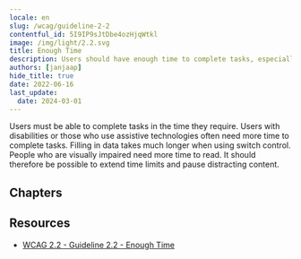 ```yaml
---
locale: en
slug: /wcag/guideline-2-2
contentful_id: 5I9IP9sJtDbe4ozHjqWtkl
image: /img/light/2.2.svg
title: Enough Time
description: Users should have enough time to complete tasks, especially when using assistive technologies.
authors: [janjaap]
hide_title: true
date: 2022-06-16
last_update:
  date: 2024-03-01
---
```


<Hero
  title="Enough Time"
  imageSrc="/img/light/2.2.svg"
  alt="WCAG 2.2 - Logo"
  prefix="Guideline 2.2"
/>

Users must be able to complete tasks in the time they require. Users with disabilities or those who use assistive technologies often need more time to complete tasks. Filling in data takes much longer when using switch control. People who are visually impaired need more time to read. It should therefore be possible to extend time limits and pause distracting content.

## Chapters

<LinkList title="Chapters" isHighlighted={true}>
  <LinkListItem url="/en/guidelines/wcag/success-criterion-2-2-1" title="Success Criterion 2.2.1 - Timing Adjustable" pageTitle="Timing Adjustable" shortDescription="Ensure everyone has enough time to complete tasks." icon="/img/light/2.2.1.svg" iconAlt="WCAG 2.2.1 - Logo"/>
  <LinkListItem url="/en/guidelines/wcag/success-criterion-2-2-2" title="Success Criterion 2.2.2 - Pause, Stop, Hide" pageTitle="Pause, Stop, Hide" shortDescription="Ensure it is possible to pause, stop or hide moving parts on the screen." icon="/img/light/2.2.2.svg" iconAlt="WCAG 2.2.2 - Logo"/>
  <LinkListItem url="/en/guidelines/wcag/success-criterion-2-2-3" title="Success Criterion 2.2.3 - No Timing" pageTitle="No Timing" shortDescription="Timing should not be an essential part of the event or activity presented by the content, except for non-interactive synchronized media and real-time events." icon="/img/light/2.2.3.svg" iconAlt="WCAG 2.2.3 icon"/>
  <LinkListItem url="/en/guidelines/wcag/success-criterion-2-2-4" title="Success Criterion 2.2.4 - Interruptions" pageTitle="Interruptions" shortDescription="Interruptions can be postponed or suppressed by the user, except interruptions involving an emergency.  " icon="/img/light/2.2.4.svg" iconAlt="WCAG 2.2.4 icon"/>
  <LinkListItem url="/en/guidelines/wcag/success-criterion-2-2-5" title="Success Criterion 2.2.5 - Re-authenticating" pageTitle="Re-authenticating" shortDescription="When an authenticated session expires, the user can continue the activity without loss of data after re-authenticating." icon="/img/light/2.2.5.svg" iconAlt="WCAG 2.2.5 icon"/>
  <LinkListItem url="/en/guidelines/wcag/success-criterion-2-2-6" title="Success Criterion 2.2.6 - Timeouts" pageTitle="Timeouts" shortDescription="Users are warned of the duration of any user inactivity that could cause data loss, unless the data is preserved for more than 20 hours when the user does not take any actions." icon="/img/light/2.2.6.svg" iconAlt="WCAG 2.2.6 icon"/>
</LinkList>

## Resources

- [WCAG 2.2 - Guideline 2.2 - Enough Time](https://www.w3.org/TR/WCAG22/#enough-time)
